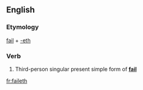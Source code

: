 ==English==

===Etymology===
[[fail]] + [[-eth]]

===Verb===
{{en-verb form}}

# {{context|archaic}} Third-person singular present simple form of '''[[fail]]'''

[[fr:faileth]]